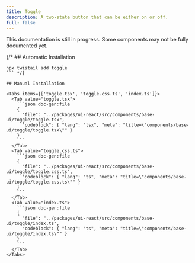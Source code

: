 ```yaml
---
title: Toggle
description: A two-state button that can be either on or off.
full: false
---
```


<Callout type='warn'>
  This documentation is still in progress. Some components may not be fully documented yet.
</Callout>

{/* ## Automatic Installation

```package-install
npx twistail add toggle
``` */}

## Manual Installation

<Tabs items={['toggle.tsx', 'toggle.css.ts', 'index.ts']}>
  <Tab value="toggle.tsx">
    ```json doc-gen:file
    {
      "file": "../packages/ui-react/src/components/base-ui/toggle/toggle.tsx",
      "codeblock": { "lang": "tsx", "meta": "title=\"components/base-ui/toggle/toggle.tsx\"" }
    }
    ```
  </Tab>
  <Tab value="toggle.css.ts">
    ```json doc-gen:file
    {
      "file": "../packages/ui-react/src/components/base-ui/toggle/toggle.css.ts",
      "codeblock": { "lang": "ts", "meta": "title=\"components/base-ui/toggle/toggle.css.ts\"" }
    }
    ```
  </Tab>
  <Tab value="index.ts">
    ```json doc-gen:file
    {
      "file": "../packages/ui-react/src/components/base-ui/toggle/index.ts",
      "codeblock": { "lang": "ts", "meta": "title=\"components/base-ui/toggle/index.ts\"" }
    }
    ```
  </Tab>
</Tabs>

